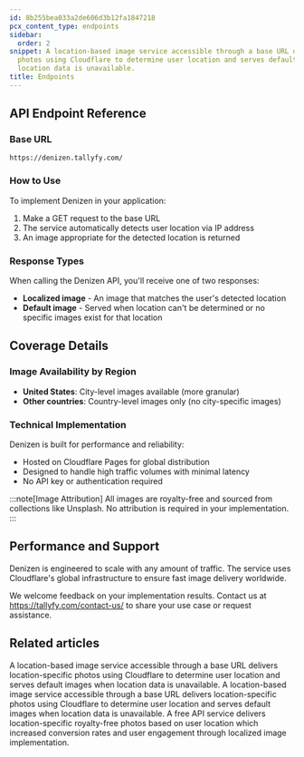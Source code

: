 ```yaml
---
id: 8b255bea033a2de606d3b12fa1847218
pcx_content_type: endpoints
sidebar:
  order: 2
snippet: A location-based image service accessible through a base URL delivers location-specific
  photos using Cloudflare to determine user location and serves default images when
  location data is unavailable.
title: Endpoints
---
```


## API Endpoint Reference

### Base URL

```
https://denizen.tallyfy.com/
```

### How to Use

To implement Denizen in your application:

1. Make a GET request to the base URL
2. The service automatically detects user location via IP address
3. An image appropriate for the detected location is returned

### Response Types

When calling the Denizen API, you'll receive one of two responses:

* **Localized image** - An image that matches the user's detected location
* **Default image** - Served when location can't be determined or no specific images exist for that location

## Coverage Details

### Image Availability by Region

* **United States**: City-level images available (more granular)
* **Other countries**: Country-level images only (no city-specific images)

### Technical Implementation

Denizen is built for performance and reliability:

* Hosted on Cloudflare Pages for global distribution
* Designed to handle high traffic volumes with minimal latency
* No API key or authentication required

:::note[Image Attribution]
All images are royalty-free and sourced from collections like Unsplash. No attribution is required in your implementation.
:::

## Performance and Support

Denizen is engineered to scale with any amount of traffic. The service uses Cloudflare's global infrastructure to ensure fast image delivery worldwide.

We welcome feedback on your implementation results. Contact us at https://tallyfy.com/contact-us/ to share your use case or request assistance.


## Related articles
<CardGrid>
<LinkTitleCard header="<b>Denizen > Endpoints</b>" href="/products/denizen/endpoints/" > A location-based image service accessible through a base URL delivers location-specific photos using Cloudflare to determine user location and serves default images when location data is unavailable. </LinkTitleCard>
<LinkTitleCard header="<b>Denizen > Endpoints</b>" href="/products/denizen/endpoints/" > A location-based image service accessible through a base URL delivers location-specific photos using Cloudflare to determine user location and serves default images when location data is unavailable. </LinkTitleCard>
<LinkTitleCard header="<b>Overview</b>" href="/products/denizen/" > A free API service delivers location-specific royalty-free photos based on user location which increased conversion rates and user engagement through localized image implementation. </LinkTitleCard>
</CardGrid>
